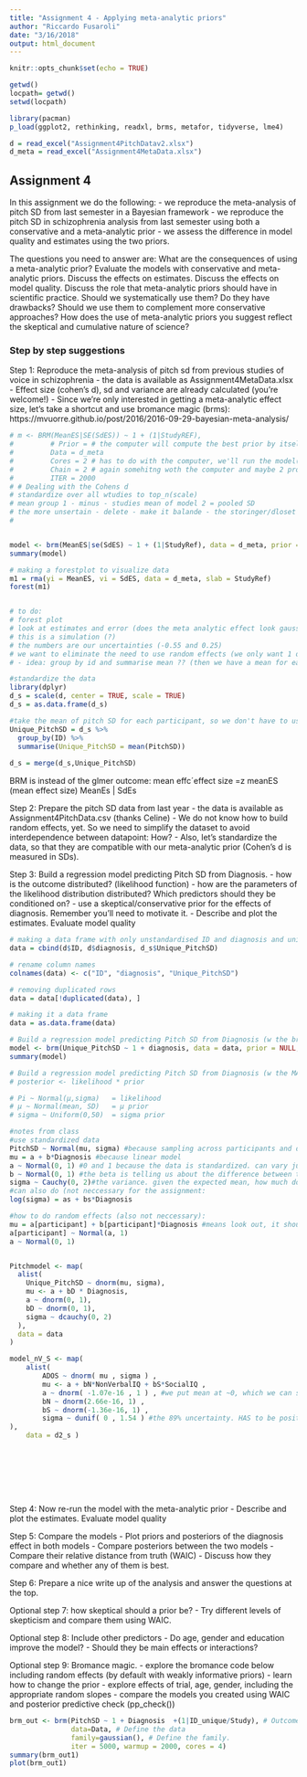 ```yaml
---
title: "Assignment 4 - Applying meta-analytic priors"
author: "Riccardo Fusaroli"
date: "3/16/2018"
output: html_document
---
```


```r
knitr::opts_chunk$set(echo = TRUE)

getwd()
locpath= getwd()
setwd(locpath)

library(pacman)
p_load(ggplot2, rethinking, readxl, brms, metafor, tidyverse, lme4)

d = read_excel("Assignment4PitchDatav2.xlsx")
d_meta = read_excel("Assignment4MetaData.xlsx")

```

## Assignment 4

In this assignment we do the following:
- we reproduce the meta-analysis of pitch SD from last semester in a Bayesian framework
- we reproduce the pitch SD in schizophrenia analysis from last semester using both a conservative and a meta-analytic prior
- we assess the difference in model quality and estimates using the two priors.

The questions you need to answer are: What are the consequences of using a meta-analytic prior? Evaluate the models with conservative and meta-analytic priors. Discuss the effects on estimates. Discuss the effects on model quality. Discuss the role that meta-analytic priors should have in scientific practice. Should we systematically use them? Do they have drawbacks? Should we use them to complement more conservative approaches? How does the use of meta-analytic priors you suggest reflect the skeptical and cumulative nature of science?

### Step by step suggestions

Step 1: Reproduce the meta-analysis of pitch sd from previous studies of voice in schizophrenia
- the data is available as Assignment4MetaData.xlsx
- Effect size (cohen's d), sd and variance are already calculated (you're welcome!)
- Since we're only interested in getting a meta-analytic effect size, let's take a shortcut and use bromance magic (brms): https://mvuorre.github.io/post/2016/2016-09-29-bayesian-meta-analysis/

```r

# m <- BRM(MeanES|SE(SdES)) ~ 1 + (1|StudyREF), 
#         # Prior = # the computer will compute the best prior by itself 
#         Data = d_meta
#         Cores = 2 # has to do with the computer, we'll run the model(s) on two processors/cores??
#         Chain = 2 # again somehitng woth the computer and maybe 2 processes
#         ITER = 2000
# # Dealing with the Cohens d
# standardize over all wtudies to top_n(scale)
# mean group 1 - minus - studies mean of model 2 = pooled SD
# the more unsertain - delete - make it balande - the storinger/dloset to a normai voidse, the 
# 


model <- brm(MeanES|se(SdES) ~ 1 + (1|StudyRef), data = d_meta, prior = NULL, chains = 2, iter = 2000, cores = 2)
summary(model)

# making a forestplot to visualize data
m1 = rma(yi = MeanES, vi = SdES, data = d_meta, slab = StudyRef)
forest(m1)


# to do:
# forest plot 
# look at estimates and error (does the meta analytic effect look gaussian?)
# this is a simulation (?)
# the numbers are our uncertainties (-0.55 and 0.25)
# we want to eliminate the need to use random effects (we only want 1 data point per participant)
# - idea: group by id and summarise mean ?? (then we have a mean for each participant)

#standardize the data
library(dplyr)
d_s = scale(d, center = TRUE, scale = TRUE)
d_s = as.data.frame(d_s)

#take the mean of pitch SD for each participant, so we don't have to use random effects in our model (from 10 datapoints to 1)
Unique_PitchSD = d_s %>% 
  group_by(ID) %>% 
  summarise(Unique_PitchSD = mean(PitchSD))
  
d_s = merge(d_s,Unique_PitchSD)


```


BRM is instead of the glmer
outcome: mean effc´effect size 
=z
meanES (mean effect size)
MeanEs | SdEs 



Step 2: Prepare the pitch SD data from last year
- the data is available as Assignment4PitchData.csv (thanks Celine)
- We do not know how to build random effects, yet. So we need to simplify the dataset to avoid interdependence between datapoint: How?
- Also, let's standardize the data, so that they are compatible with our meta-analytic prior (Cohen's d is measured in SDs).

Step 3: Build a regression model predicting Pitch SD from Diagnosis.
- how is the outcome distributed? (likelihood function)
- how are the parameters of the likelihood distribution distributed? Which predictors should they be conditioned on?
- use a skeptical/conservative prior for the effects of diagnosis. Remember you'll need to motivate it.
- Describe and plot the estimates. Evaluate model quality

```r
# making a data frame with only unstandardised ID and diagnosis and unique pitch SD 
data = cbind(d$ID, d$diagnosis, d_s$Unique_PitchSD)

# rename column names
colnames(data) <- c("ID", "diagnosis", "Unique_PitchSD")

# removing duplicated rows
data = data[!duplicated(data), ]

# making it a data frame 
data = as.data.frame(data)

# Build a regression model predicting Pitch SD from Diagnosis (w the brm function)
model <- brm(Unique_PitchSD ~ 1 + diagnosis, data = data, prior = NULL, chains = 2, iter = 2000, cores = 2)
summary(model)

# Build a regression model predicting Pitch SD from Diagnosis (w the MAP function)
# posterior <- likelihood * prior 

# Pi ~ Normal(µ,sigma)   = likelihood
# µ ~ Normal(mean, SD)   = µ prior
# sigma ~ Uniform(0,50)  = sigma prior 

#notes from class
#use standardized data
PitchSD ~ Normal(mu, sigma) #because sampling across participants and doing mean. the samples means will be normally distributed
mu = a + b*Diagnosis #because linear model
a ~ Normal(0, 1) #0 and 1 because the data is standardized. can vary just as much as data
b ~ Normal(0, 1) #the beta is telling us about the difference between the two diagnosis, so it is not binomial
sigma ~ Cauchy(0, 2)#the variance. given the expected mean, how much do we expect the actual value to vary on average. what's the expected error. has to be continuous number above 0 (because you can't have a negative value of error). 2 is about how thick is the long tail. the 0 is where it starts.
#can also do (not neccessary for the assignment:
log(sigma) = as + bs*Diagnosis

#how to do random effects (also not neccessary):
mu = a[participant] + b[participant]*Diagnosis #means look out, it should be one value for each alpha and beta - each participant has a different value
a[participant] ~ Normal(a, 1)
a ~ Normal(0, 1)


Pitchmodel <- map(
  alist(
    Unique_PitchSD ~ dnorm(mu, sigma),
    mu <- a + bD * Diagnosis,
    a ~ dnorm(0, 1),
    bD ~ dnorm(0, 1),
    sigma ~ dcauchy(0, 2)
  ),
  data = data
)

model_nV_S <- map(
    alist(
        ADOS ~ dnorm( mu , sigma ) ,
        mu <- a + bN*NonVerbalIQ + bS*SocialIQ ,
        a ~ dnorm( -1.07e-16 , 1 ) , #we put mean at ~0, which we can see on the precis plot, where a is right at 0 (because we have standardized the data)
        bN ~ dnorm(2.66e-16, 1) , 
        bS ~ dnorm(-1.36e-16, 1) ,
        sigma ~ dunif( 0 , 1.54 ) #the 89% uncertainty. HAS to be positive
),
    data = d2_s )









```


Step 4: Now re-run the model with the meta-analytic prior
- Describe and plot the estimates. Evaluate model quality

Step 5: Compare the models
- Plot priors and posteriors of the diagnosis effect in both models
- Compare posteriors between the two models
- Compare their relative distance from truth (WAIC)
- Discuss how they compare and whether any of them is best.

Step 6: Prepare a nice write up of the analysis and answer the questions at the top.

Optional step 7: how skeptical should a prior be?
- Try different levels of skepticism and compare them using WAIC.

Optional step 8: Include other predictors
- Do age, gender and education improve the model?
- Should they be main effects or interactions?

Optional step 9: Bromance magic.
- explore the bromance code below including random effects (by default with weakly informative priors)
- learn how to change the prior
- explore effects of trial, age, gender, including the appropriate random slopes
- compare the models you created using WAIC and posterior predictive check (pp_check())


```r

brm_out <- brm(PitchSD ~ 1 + Diagnosis  +(1|ID_unique/Study), # Outcome as a function of the predictors as in lme4. 
               data=Data, # Define the data
               family=gaussian(), # Define the family. 
               iter = 5000, warmup = 2000, cores = 4)
summary(brm_out1)
plot(brm_out1)

```

